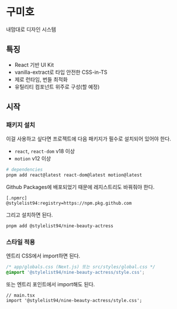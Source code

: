 
<Meta title="Introduce" />

# 구미호

내맘대로 디자인 시스템

## 특징

- React 기반 UI Kit
- vanilla-extract로 타입 안전한 CSS-in-TS
- 제로 런타임, 번들 최적화
- 유틸리티 컴포넌트 위주로 구성(할 예정)

## 시작

### 패키지 설치

이걸 사용하고 싶다면 프로젝트에 다음 패키지가 필수로 설치되어 있어야 한다.

- `react`, `react-dom` v18 이상
- `motion` v12 이상

```bash
# dependencies
pnpm add react@latest react-dom@latest motion@latest
```

Github Packages에 배포되었기 때문에 레지스트리도 바꿔줘야 한다.

```text
[.npmrc]
@stylelist94:registry=https://npm.pkg.github.com
```

그리고 설치하면 된다.

```bash
pnpm add @stylelist94/nine-beauty-actress
```

### 스타일 적용

엔트리 CSS에서 import하면 된다.

```css
/* app/globals.css (Next.js) 또는 src/styles/global.css */
@import '@stylelist94/nine-beauty-actress/style.css';
```

또는 엔트리 포인트에서 import해도 된다.

```tsx
// main.tsx
import '@stylelist94/nine-beauty-actress/style.css';
```
